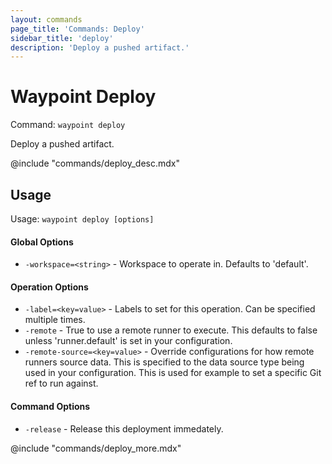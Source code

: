 ```yaml
---
layout: commands
page_title: 'Commands: Deploy'
sidebar_title: 'deploy'
description: 'Deploy a pushed artifact.'
---
```


# Waypoint Deploy

Command: `waypoint deploy`

Deploy a pushed artifact.

@include "commands/deploy_desc.mdx"

## Usage

Usage: `waypoint deploy [options]`

#### Global Options

- `-workspace=<string>` - Workspace to operate in. Defaults to 'default'.

#### Operation Options

- `-label=<key=value>` - Labels to set for this operation. Can be specified multiple times.
- `-remote` - True to use a remote runner to execute. This defaults to false
  unless 'runner.default' is set in your configuration.
- `-remote-source=<key=value>` - Override configurations for how remote runners source data. This is specified to the data source type being used in your configuration. This is used for example to set a specific Git ref to run against.

#### Command Options

- `-release` - Release this deployment immedately.

@include "commands/deploy_more.mdx"
